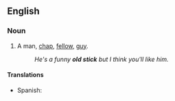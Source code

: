 ==English==

===Noun===
{{en-noun|sg=[[old]] [[stick]]}}

# {{idiomatic|colloquial|British}} A man, [[chap]], [[fellow]], [[guy]].
#: ''He's a funny '''old stick''' but I think you'll like him.''

====Translations====
{{trans-top|man, chap}}
* Spanish: {{t+|es|tío|m}}
{{trans-mid}}
{{trans-bottom}}